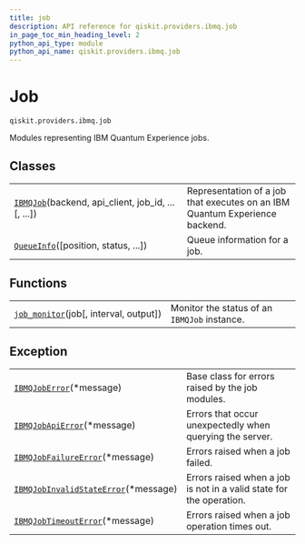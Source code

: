 ```yaml
---
title: job
description: API reference for qiskit.providers.ibmq.job
in_page_toc_min_heading_level: 2
python_api_type: module
python_api_name: qiskit.providers.ibmq.job
---
```


<span id="module-qiskit.providers.ibmq.job" />

<span id="qiskit-providers-ibmq-job" />

# Job

`qiskit.providers.ibmq.job`

Modules representing IBM Quantum Experience jobs.

## Classes

|                                                                                                                                |                                                                             |
| ------------------------------------------------------------------------------------------------------------------------------ | --------------------------------------------------------------------------- |
| [`IBMQJob`](qiskit.providers.ibmq.job.IBMQJob "qiskit.providers.ibmq.job.IBMQJob")(backend, api\_client, job\_id, ...\[, ...]) | Representation of a job that executes on an IBM Quantum Experience backend. |
| [`QueueInfo`](qiskit.providers.ibmq.job.QueueInfo "qiskit.providers.ibmq.job.QueueInfo")(\[position, status, ...])             | Queue information for a job.                                                |

## Functions

|                                                                                                                          |                                              |
| ------------------------------------------------------------------------------------------------------------------------ | -------------------------------------------- |
| [`job_monitor`](qiskit.providers.ibmq.job.job_monitor "qiskit.providers.ibmq.job.job_monitor")(job\[, interval, output]) | Monitor the status of an `IBMQJob` instance. |

## Exception

|                                                                                                                                                  |                                                                     |
| ------------------------------------------------------------------------------------------------------------------------------------------------ | ------------------------------------------------------------------- |
| [`IBMQJobError`](qiskit.providers.ibmq.job.IBMQJobError "qiskit.providers.ibmq.job.IBMQJobError")(\*message)                                     | Base class for errors raised by the job modules.                    |
| [`IBMQJobApiError`](qiskit.providers.ibmq.job.IBMQJobApiError "qiskit.providers.ibmq.job.IBMQJobApiError")(\*message)                            | Errors that occur unexpectedly when querying the server.            |
| [`IBMQJobFailureError`](qiskit.providers.ibmq.job.IBMQJobFailureError "qiskit.providers.ibmq.job.IBMQJobFailureError")(\*message)                | Errors raised when a job failed.                                    |
| [`IBMQJobInvalidStateError`](qiskit.providers.ibmq.job.IBMQJobInvalidStateError "qiskit.providers.ibmq.job.IBMQJobInvalidStateError")(\*message) | Errors raised when a job is not in a valid state for the operation. |
| [`IBMQJobTimeoutError`](qiskit.providers.ibmq.job.IBMQJobTimeoutError "qiskit.providers.ibmq.job.IBMQJobTimeoutError")(\*message)                | Errors raised when a job operation times out.                       |

